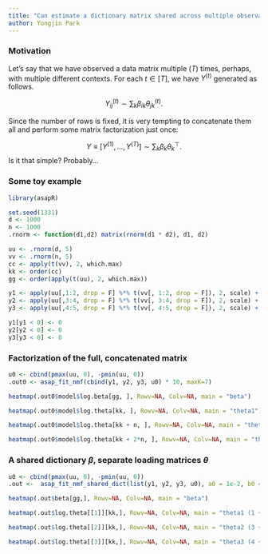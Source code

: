 ```yaml
---
title: "Can estimate a dictionary matrix shared across multiple observations of data matrices?"
author: Yongjin Park
---
```


### Motivation

Let's say that we have observed a data matrix multiple ($T$) times, perhaps, with multiple different contexts. For each $t \in [T]$, we have $Y^{(t)}$ generated as follows.

$$Y_{ij}^{(t)} \sim \sum_{k} \beta_{ik} \theta_{jk}^{(t)}.$$

Since the number of rows is fixed, it is very tempting to concatenate them all and perform some matrix factorization just once:

$$Y \equiv \left[Y^{(1)}, \ldots, Y^{(T)}\right] \sim \sum_{k} \beta_{k} \theta_{k}^{\top}.$$
Is it that simple? Probably...

### Some toy example

```r
library(asapR)

set.seed(1331)
d <- 1000
n <- 1000
.rnorm <- function(d1,d2) matrix(rnorm(d1 * d2), d1, d2)

uu <- .rnorm(d, 5)
vv <- .rnorm(n, 5)
cc <- apply(t(vv), 2, which.max)
kk <- order(cc)
gg <- order(apply(t(uu), 2, which.max))

y1 <- apply(uu[,1:2, drop = F] %*% t(vv[, 1:2, drop = F]), 2, scale) + .rnorm(d, n) * .3
y2 <- apply(uu[,3:4, drop = F] %*% t(vv[, 3:4, drop = F]), 2, scale) + .rnorm(d, n) * .3
y3 <- apply(uu[,4:5, drop = F] %*% t(vv[, 4:5, drop = F]), 2, scale) + .rnorm(d, n) * .3

y1[y1 < 0] <- 0
y2[y2 < 0] <- 0
y3[y3 < 0] <- 0

```


### Factorization of the full, concatenated matrix 

```r
u0 <- cbind(pmax(uu, 0), -pmin(uu, 0))
.out0 <- asap_fit_nmf(cbind(y1, y2, y3, u0) * 10, maxK=7)
```

```r
heatmap(.out0$model$log.beta[gg, ], Rowv=NA, Colv=NA, main = "beta")
```

```r
heatmap(.out0$model$log.theta[kk, ], Rowv=NA, Colv=NA, main = "theta1")
```

```r
heatmap(.out0$model$log.theta[kk + n, ], Rowv=NA, Colv=NA, main = "theta2")
```

```r
heatmap(.out0$model$log.theta[kk + 2*n, ], Rowv=NA, Colv=NA, main = "theta3")
```


### A shared dictionary $\beta$, separate loading matrices $\theta$

```r
u0 <- cbind(pmax(uu, 0), -pmin(uu, 0))
.out <-  asap_fit_nmf_shared_dict(list(y1, y2, y3, u0), a0 = 1e-2, b0 = 1, maxK=7)
```

```r
heatmap(.out$beta[gg,], Rowv=NA, Colv=NA, main = "beta")
```

```r
heatmap(.out$log.theta[[1]][kk,], Rowv=NA, Colv=NA, main = "theta1 (1 + 2)")
```

```r
heatmap(.out$log.theta[[2]][kk,], Rowv=NA, Colv=NA, main = "theta2 (3 + 4)")
```

```r
heatmap(.out$log.theta[[3]][kk,], Rowv=NA, Colv=NA, main = "theta3 (4 + 5)")
```


